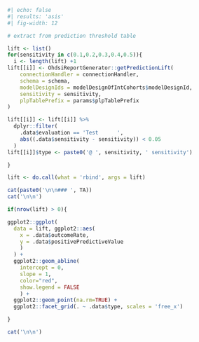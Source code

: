 
```r
#| echo: false
#| results: 'asis'
#| fig-width: 12

# extract from prediction threshold table

lift <- list()
for(sensitivity in c(0.1,0.2,0.3,0.4,0.5)){
  i <- length(lift) +1
lift[[i]] <- OhdsiReportGenerator::getPredictionLift(
    connectionHandler = connectionHandler, 
    schema = schema, 
    modelDesignIds = modelDesignOfIntCohorts$modelDesignId,
    sensitivity = sensitivity, 
    plpTablePrefix = params$plpTablePrefix
)

lift[[i]] <- lift[[i]] %>%
  dplyr::filter(
    .data$evaluation == 'Test      ',
    abs((.data$sensitivity - sensitivity)) < 0.05
  ) 
lift[[i]]$type <- paste0('@ ', sensitivity, ' sensitivity')

}

lift <- do.call(what = 'rbind', args = lift)

cat(paste0('\n\n### ', TA))
cat('\n\n')

if(nrow(lift) > 0){

ggplot2::ggplot(
  data = lift, ggplot2::aes(
    x = .data$outcomeRate, 
    y = .data$positivePredictiveValue
    )
  ) +
  ggplot2::geom_abline(
    intercept = 0, 
    slope = 1, 
    color="red",
    show.legend = FALSE
    ) +
  ggplot2::geom_point(na.rm=TRUE) + 
  ggplot2::facet_grid(. ~ .data$type, scales = 'free_x')

}

cat('\n\n')
  
```
